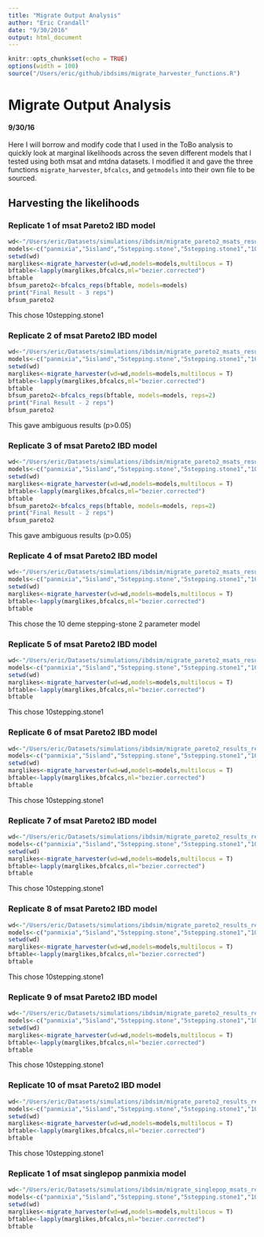 ```yaml
---
title: "Migrate Output Analysis"
author: "Eric Crandall"
date: "9/30/2016"
output: html_document
---
```


```r
knitr::opts_chunk$set(echo = TRUE)
options(width = 100)
source("/Users/eric/github/ibdsims/migrate_harvester_functions.R")
```

# Migrate Output Analysis
#### 9/30/16
Here I will borrow and modify code that I used in the ToBo analysis to quickly look at marginal likelihoods across the seven different models that I tested using both msat and mtdna datasets. I modified it and gave the three functions `migrate_harvester`, `bfcalcs`, and `getmodels` into their own file to be sourced.

## Harvesting the likelihoods


### Replicate 1 of msat Pareto2 IBD model
```r
wd<-"/Users/eric/Datasets/simulations/ibdsim/migrate_pareto2_msats_results_rep1"
models<-c("panmixia","5island","5stepping.stone","5stepping.stone1","10island","10stepping.stone","10stepping.stone1")
setwd(wd)
marglikes<-migrate_harvester(wd=wd,models=models,multilocus = T)
bftable<-lapply(marglikes,bfcalcs,ml="bezier.corrected")
bftable
bfsum_pareto2<-bfcalcs_reps(bftable, models=models)
print("Final Result - 3 reps")
bfsum_pareto2

```
This chose 10stepping.stone1

### Replicate 2 of msat Pareto2 IBD model
```r
wd<-"/Users/eric/Datasets/simulations/ibdsim/migrate_pareto2_msats_results_rep2"
models<-c("panmixia","5island","5stepping.stone","5stepping.stone1","10island","10stepping.stone","10stepping.stone1")
setwd(wd)
marglikes<-migrate_harvester(wd=wd,models=models,multilocus = T)
bftable<-lapply(marglikes,bfcalcs,ml="bezier.corrected")
bftable
bfsum_pareto2<-bfcalcs_reps(bftable, models=models, reps=2)
print("Final Result - 2 reps")
bfsum_pareto2

```
This gave ambiguous results (p>0.05)

### Replicate 3 of msat Pareto2 IBD model
```r
wd<-"/Users/eric/Datasets/simulations/ibdsim/migrate_pareto2_msats_results_rep3"
models<-c("panmixia","5island","5stepping.stone","5stepping.stone1","10island","10stepping.stone","10stepping.stone1")
setwd(wd)
marglikes<-migrate_harvester(wd=wd,models=models,multilocus = T)
bftable<-lapply(marglikes,bfcalcs,ml="bezier.corrected")
bftable
bfsum_pareto2<-bfcalcs_reps(bftable, models=models, reps=2)
print("Final Result - 2 reps")
bfsum_pareto2

```
This gave ambiguous results (p>0.05)

### Replicate 4 of msat Pareto2 IBD model
```r
wd<-"/Users/eric/Datasets/simulations/ibdsim/migrate_pareto2_msats_results_rep4"
models<-c("panmixia","5island","5stepping.stone","5stepping.stone1","10island","10stepping.stone","10stepping.stone1")
setwd(wd)
marglikes<-migrate_harvester(wd=wd,models=models,multilocus = T)
bftable<-lapply(marglikes,bfcalcs,ml="bezier.corrected")
bftable
```
This chose the 10 deme stepping-stone 2 parameter model

### Replicate 5 of msat Pareto2 IBD model
```r
wd<-"/Users/eric/Datasets/simulations/ibdsim/migrate_pareto2_msats_results_rep5"
models<-c("panmixia","5island","5stepping.stone","5stepping.stone1","10island","10stepping.stone","10stepping.stone1")
setwd(wd)
marglikes<-migrate_harvester(wd=wd,models=models,multilocus = T)
bftable<-lapply(marglikes,bfcalcs,ml="bezier.corrected")
bftable
```
This chose 10stepping.stone1

### Replicate 6 of msat Pareto2 IBD model
```r
wd<-"/Users/eric/Datasets/simulations/ibdsim/migrate_pareto2_results_rep6"
models<-c("panmixia","5island","5stepping.stone","5stepping.stone1","10island","10stepping.stone","10stepping.stone1")
setwd(wd)
marglikes<-migrate_harvester(wd=wd,models=models,multilocus = T)
bftable<-lapply(marglikes,bfcalcs,ml="bezier.corrected")
bftable
```
This chose 10stepping.stone1

### Replicate 7 of msat Pareto2 IBD model
```r
wd<-"/Users/eric/Datasets/simulations/ibdsim/migrate_pareto2_results_rep7"
models<-c("panmixia","5island","5stepping.stone","5stepping.stone1","10island","10stepping.stone","10stepping.stone1")
setwd(wd)
marglikes<-migrate_harvester(wd=wd,models=models,multilocus = T)
bftable<-lapply(marglikes,bfcalcs,ml="bezier.corrected")
bftable
```
This chose 10stepping.stone1

### Replicate 8 of msat Pareto2 IBD model
```r
wd<-"/Users/eric/Datasets/simulations/ibdsim/migrate_pareto2_results_rep8"
models<-c("panmixia","5island","5stepping.stone","5stepping.stone1","10island","10stepping.stone","10stepping.stone1")
setwd(wd)
marglikes<-migrate_harvester(wd=wd,models=models,multilocus = T)
bftable<-lapply(marglikes,bfcalcs,ml="bezier.corrected")
bftable
```
This chose 10stepping.stone1

### Replicate 9 of msat Pareto2 IBD model
```r
wd<-"/Users/eric/Datasets/simulations/ibdsim/migrate_pareto2_results_rep9"
models<-c("panmixia","5island","5stepping.stone","5stepping.stone1","10island","10stepping.stone","10stepping.stone1")
setwd(wd)
marglikes<-migrate_harvester(wd=wd,models=models,multilocus = T)
bftable<-lapply(marglikes,bfcalcs,ml="bezier.corrected")
bftable
```
This chose 10stepping.stone1

### Replicate 10 of msat Pareto2 IBD model
```r
wd<-"/Users/eric/Datasets/simulations/ibdsim/migrate_pareto2_results_rep10"
models<-c("panmixia","5island","5stepping.stone","5stepping.stone1","10island","10stepping.stone","10stepping.stone1")
setwd(wd)
marglikes<-migrate_harvester(wd=wd,models=models,multilocus = T)
bftable<-lapply(marglikes,bfcalcs,ml="bezier.corrected")
bftable
```
This chose 10stepping.stone1


### Replicate 1 of msat singlepop panmixia model
```r
wd<-"/Users/eric/Datasets/simulations/ibdsim/migrate_singlepop_msats_results"
models<-c("panmixia","5island","5stepping.stone","5stepping.stone1","10island","10stepping.stone","10stepping.stone1")
setwd(wd)
marglikes<-migrate_harvester(wd=wd,models=models,multilocus = T)
bftable<-lapply(marglikes,bfcalcs,ml="bezier.corrected")
bftable
```
